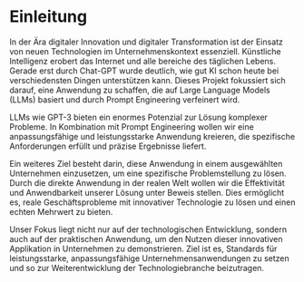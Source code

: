 # Einleitung

In der Ära digitaler Innovation und digitaler Transformation ist der Einsatz von neuen Technologien im Unternehmenskontext essenziell. Künstliche Intelligenz erobert das Internet und alle bereiche des täglichen Lebens. Gerade erst durch Chat-GPT wurde deutlich, wie gut KI schon heute bei verschiedensten Dingen unterstützen kann. Dieses Projekt fokussiert sich darauf, eine Anwendung zu schaffen, die auf Large Language Models (LLMs) basiert und durch Prompt Engineering verfeinert wird.

LLMs wie GPT-3 bieten ein enormes Potenzial zur Lösung komplexer Probleme. In Kombination mit Prompt Engineering wollen wir eine anpassungsfähige und leistungsstarke Anwendung kreieren, die spezifische Anforderungen erfüllt und präzise Ergebnisse liefert.

Ein weiteres Ziel besteht darin, diese Anwendung in einem ausgewählten Unternehmen einzusetzen, um eine spezifische Problemstellung zu lösen. Durch die direkte Anwendung in der realen Welt wollen wir die Effektivität und Anwendbarkeit unserer Lösung unter Beweis stellen. Dies ermöglicht es, reale Geschäftsprobleme mit innovativer Technologie zu lösen und einen echten Mehrwert zu bieten.

Unser Fokus liegt nicht nur auf der technologischen Entwicklung, sondern auch auf der praktischen Anwendung, um den Nutzen dieser innovativen Applikation in Unternehmen zu demonstrieren. Ziel ist es, Standards für leistungsstarke, anpassungsfähige Unternehmensanwendungen zu setzen und so zur Weiterentwicklung der Technologiebranche beizutragen.